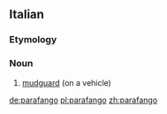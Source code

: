 ==Italian==

===Etymology===
{{prefix|para|fango|lang=it}}

===Noun===
{{it-noun|parafang|m|o|hi}}

# [[mudguard]] (on a vehicle)

[[de:parafango]]
[[pl:parafango]]
[[zh:parafango]]